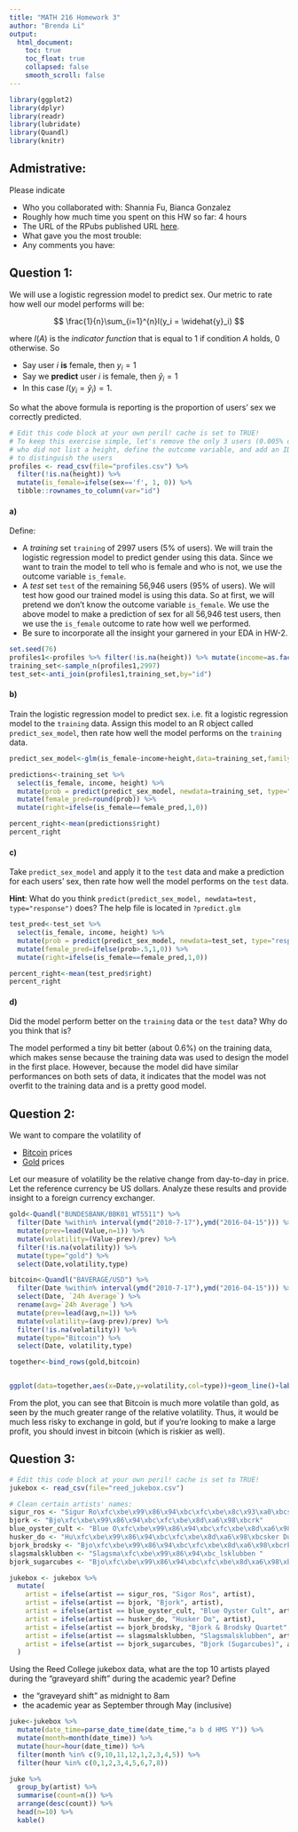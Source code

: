 ```yaml
---
title: "MATH 216 Homework 3"
author: "Brenda Li"
output:
  html_document:
    toc: true
    toc_float: true
    collapsed: false
    smooth_scroll: false
---
```


```r
library(ggplot2)
library(dplyr)
library(readr)
library(lubridate)
library(Quandl)
library(knitr)
```



## Admistrative:

Please indicate

* Who you collaborated with: Shannia Fu, Bianca Gonzalez
* Roughly how much time you spent on this HW so far: 4 hours
* The URL of the RPubs published URL [here](http://rpubs.com/brendali121/HW3).
* What gave you the most trouble:
* Any comments you have:




## Question 1:

We will use a logistic regression model to predict sex. Our metric to rate how well our
model performs will be:

$$
\frac{1}{n}\sum_{i=1}^{n}I(y_i = \widehat{y}_i)
$$

where $I(A)$ is the *indicator function* that is equal to 1 if condition $A$
holds, 0 otherwise. So

* Say user $i$ **is** female, then $y_i=1$
* Say we **predict** user $i$ is female, then $\widehat{y}_i=1$
* In this case $I(y_i =\widehat{y}_i)=1$. 

So what the above formula is reporting is the proportion of users' sex we
correctly predicted.

```r
# Edit this code block at your own peril! cache is set to TRUE!
# To keep this exercise simple, let's remove the only 3 users (0.005% of users)
# who did not list a height, define the outcome variable, and add an ID variable
# to distinguish the users
profiles <- read_csv(file="profiles.csv") %>% 
  filter(!is.na(height)) %>% 
  mutate(is_female=ifelse(sex=='f', 1, 0)) %>% 
  tibble::rownames_to_column(var="id")
```



#### a)

Define:

* A *training* set `training` of 2997 users (5% of users). We will train the 
logistic regression model to predict gender using this data. Since we want to 
train the model to tell who is female and who is not, we use the outcome
variable `is_female`.
* A *test* set `test` of the remaining 56,946 users (95% of users). We will test
how good our trained model is using this data. So at first, we will pretend we
don't know the outcome variable `is_female`. We use the above model to make a
prediction of sex for all 56,946 test users, then we use the `is_female` outcome
to rate how well we performed.
* Be sure to incorporate all the insight your garnered in your EDA in HW-2.

```r
set.seed(76)
profiles1<-profiles %>% filter(!is.na(height)) %>% mutate(income=as.factor(income)) 
training_set<-sample_n(profiles1,2997)
test_set<-anti_join(profiles1,training_set,by="id")

```



#### b)

Train the logistic regression model to predict sex. i.e. fit a logistic
regression model to the `training` data. Assign this model to an R object called
`predict_sex_model`, then rate how well the model performs on the `training` data.

```r

predict_sex_model<-glm(is_female~income+height,data=training_set,family="binomial")

predictions<-training_set %>% 
  select(is_female, income, height) %>% 
  mutate(prob = predict(predict_sex_model, newdata=training_set, type="response")) %>% 
  mutate(female_pred=round(prob)) %>% 
  mutate(right=ifelse(is_female==female_pred,1,0))

percent_right<-mean(predictions$right)
percent_right

```



#### c)

Take `predict_sex_model` and apply it to the `test` data and make a prediction 
for each users' sex, then rate how well the model performs on the `test` data.

**Hint**: What do you think `predict(predict_sex_model, newdata=test,
type="response")` does? The help file is located in `?predict.glm`

```r
test_pred<-test_set %>% 
  select(is_female, income, height) %>% 
  mutate(prob = predict(predict_sex_model, newdata=test_set, type="response")) %>% 
  mutate(female_pred=ifelse(prob>.5,1,0)) %>% 
  mutate(right=ifelse(is_female==female_pred,1,0))

percent_right<-mean(test_pred$right)
percent_right
```



#### d)

Did the model perform better on the `training` data or the `test` data? Why
do you think that is?

The model performed a tiny bit better (about 0.6%) on the training data, which makes sense because the training data was used to design the model in the first place. However, because the model did have similar performances on both sets of data, it indicates that the model was not overfit to the training data and is a pretty good model. 






## Question 2:

We want to compare the volatility of 

* [Bitcoin](https://www.quandl.com/data/BAVERAGE/USD) prices
* [Gold](https://www.quandl.com/data/BUNDESBANK/BBK01_WT5511) prices

Let our measure of volatility be the relative change from day-to-day in price. 
Let the reference currency be US dollars. Analyze these results and provide
insight to a foreign currency exchanger.

```r
gold<-Quandl("BUNDESBANK/BBK01_WT5511") %>% 
  filter(Date %within% interval(ymd("2010-7-17"),ymd("2016-04-15"))) %>% 
  mutate(prev=lead(Value,n=1)) %>% 
  mutate(volatility=(Value-prev)/prev) %>% 
  filter(!is.na(volatility)) %>% 
  mutate(type="gold") %>% 
  select(Date,volatility,type)

bitcoin<-Quandl("BAVERAGE/USD") %>% 
  filter(Date %within% interval(ymd("2010-7-17"),ymd("2016-04-15"))) %>%
  select(Date, `24h Average`) %>% 
  rename(avg=`24h Average`) %>% 
  mutate(prev=lead(avg,n=1)) %>% 
  mutate(volatility=(avg-prev)/prev) %>% 
  filter(!is.na(volatility)) %>% 
  mutate(type="Bitcoin") %>% 
  select(Date, volatility,type)

together<-bind_rows(gold,bitcoin)


ggplot(data=together,aes(x=Date,y=volatility,col=type))+geom_line()+labs(title="Relative Volatility of Bitcoin and Gold")

```
From the plot, you can see that Bitcoin is much more volatile than gold, as seen by the much greater range of the relative volatility.  Thus, it would be much less risky to exchange in gold, but if you're looking to make a large profit, you should invest in bitcoin (which is riskier as well).




## Question 3:

```r
# Edit this code block at your own peril! cache is set to TRUE!
jukebox <- read_csv(file="reed_jukebox.csv")

# Clean certain artists' names:
sigur_ros <- "Sigur Ro\xfc\xbe\x99\x86\x94\xbc\xfc\xbe\x8c\x93\xa0\xbcs"
bjork <- "Bjo\xfc\xbe\x99\x86\x94\xbc\xfc\xbe\x8d\xa6\x98\xbcrk"
blue_oyster_cult <- "Blue O\xfc\xbe\x99\x86\x94\xbc\xfc\xbe\x8d\xa6\x98\xbcyster Cult"
husker_do <- "Hu\xfc\xbe\x99\x86\x94\xbc\xfc\xbe\x8d\xa6\x98\xbcsker Du\xfc\xbe\x99\x86\x94\xbc\xfc\xbe\x8d\xa6\x98\xbc"
bjork_brodsky <- "Bjo\xfc\xbe\x99\x86\x94\xbc\xfc\xbe\x8d\xa6\x98\xbcrk & Brodsky Quartet"
slagsmalsklubben <- "Slagsma\xfc\xbe\x99\x86\x94\xbc_lsklubben "
bjork_sugarcubes <- "Bjo\xfc\xbe\x99\x86\x94\xbc\xfc\xbe\x8d\xa6\x98\xbcrk (Sugarcubes)"

jukebox <- jukebox %>%
  mutate(
    artist = ifelse(artist == sigur_ros, "Sigor Ros", artist),
    artist = ifelse(artist == bjork, "Bjork", artist),
    artist = ifelse(artist == blue_oyster_cult, "Blue Oyster Cult", artist),
    artist = ifelse(artist == husker_do, "Husker Do", artist),
    artist = ifelse(artist == bjork_brodsky, "Bjork & Brodsky Quartet", artist),
    artist = ifelse(artist == slagsmalsklubben, "Slagsmalsklubben", artist),
    artist = ifelse(artist == bjork_sugarcubes, "Bjork (Sugarcubes)", artist)
  )

```


Using the Reed College jukebox data, what are the top 10 artists played during
the "graveyard shift" during the academic year? Define

* the "graveyard shift" as midnight to 8am
* the academic year as September through May (inclusive)

```r
juke<-jukebox %>%
  mutate(date_time=parse_date_time(date_time,"a b d HMS Y")) %>% 
  mutate(month=month(date_time)) %>% 
  mutate(hour=hour(date_time)) %>% 
  filter(month %in% c(9,10,11,12,1,2,3,4,5)) %>% 
  filter(hour %in% c(0,1,2,3,4,5,6,7,8))

juke %>% 
  group_by(artist) %>% 
  summarise(count=n()) %>% 
  arrange(desc(count)) %>% 
  head(n=10) %>% 
  kable()

```





